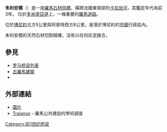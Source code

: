 {{Infobox Bridge
|bridge_name   = 朱利安橋
|image         = Pont Julien.jpg
|caption       = 朱利安橋
|official_name = 
|carries       = [[多米提亞道|多米提亞道]]
|crosses       = [[卡拉翁河|卡拉翁河]]
|locale        = [[法國|法國]][[沃克呂茲省|沃克呂茲省]][[博尼约|博尼约]]附近
|maint         = 
|id            = 
|designer      = 
|design        = [[拱橋|拱橋]]
|material      = [[石灰岩|石灰岩]] 
|spans         = 3
|pierswater    = 
|mainspan      = 16.3公尺
|length        = 85公尺
|width         = 5.50公尺
|height        = 
|load          = 
|clearance     = 
|below         = 9公尺
|traffic       = 
|begin         = 
|complete      = 前3年
|open          = 
|heritage      =
|collapsed     =
|preceded      =
|followed      =
|closed        = 
|toll          = 
|map_cue       = 
|map_image     = 
|map_text      = 
|map_width     = 
|coordinates   = 
|lat           = 
|long          = 
|extra         ={{Location map |France |label = 朱利安橋
|label_size = |alt = |position = top |background =
|lon_dir=E
|lat_dir=N
|lat_deg    = 43
|lat_min    = 51
|lat_sec    = 45
|lon_deg    = 5
|lon_min    = 18
|lon_sec    = 28 <!--|lat = 43.8625 |long = 5.307778 -->
|mark = |marksize = |border = none |float = center |width = 250 |caption = <!-- blank -->}}
}}
'''朱利安橋'''（{{lang-fr|Pont Julien}}）是一座[[羅馬橋|羅馬石材拱橋]]，橫跨法國東南部的[[卡拉翁河|卡拉翁河]]，其鑑定年代為前3年。 位於[[多米提亞道|多米提亞道]]上，一條重要的[[羅馬道路|羅馬道路]]。

位於[[博尼約|博尼約]]北方5公里與阿普特西方8公里。座落於博尼約的[[市鎮_(法國)|市鎮]]行政區內。

朱利安橋的天然石材切割精確，沒有以任何灰泥接合。

== 參見 ==
* [[罗马桥梁列表|罗马桥梁列表]]
* [[古羅馬建築|古羅馬建築]]
* {{le|古羅馬工程|Ancient Roman engineering}}

== 外部連結 ==
{{Commonscat|Pont Julien}}
* [https://web.archive.org/web/20180706075419/http://www.logjoint.com/home/reise/europa/frankreich/provence-alpes-cote-d-azur/pont-julien.html 圖片]
* [https://web.archive.org/web/20080528061612/http://traianus.rediris.es/ Traianus] – 羅馬公共建設的學術調查

{{coord|43|51|45|N|5|18|28|E|region:FR_type:landmark_source:dewiki|display=title}}

[[Category:前1世纪桥梁|Category:前1世纪桥梁]]